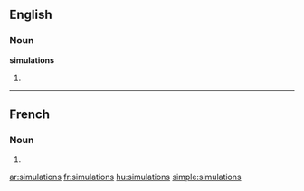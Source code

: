 ==English==

===Noun===
'''simulations'''

# {{plural of|[[simulation]]}}

----

==French==

===Noun===
{{infl|fr|plural}} {{f|p}}

# {{plural of|simulation|lang=French}}

[[ar:simulations]]
[[fr:simulations]]
[[hu:simulations]]
[[simple:simulations]]